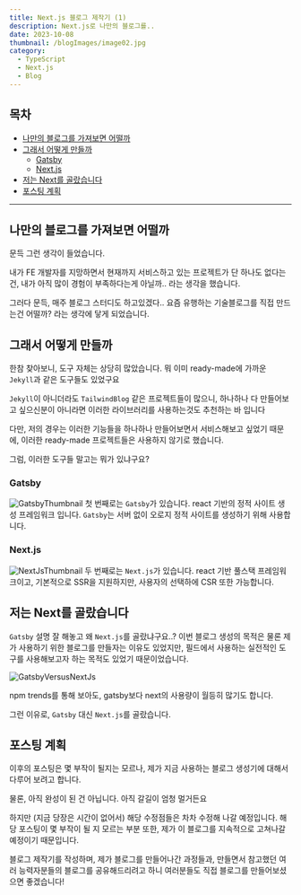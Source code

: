 ```yaml
---
title: Next.js 블로그 제작기 (1)
description: Next.js로 나만의 블로그를..
date: 2023-10-08
thumbnail: /blogImages/image02.jpg
category:
  - TypeScript
  - Next.js
  - Blog
---
```


## 목차

- [나만의 블로그를 가져보면 어떨까](#나만의-블로그를-가져보면-어떨까)
- [그래서 어떻게 만들까](#그래서-어떻게-만들까)
  - [Gatsby](#gatsby)
  - [Next.js](#nextjs)
- [저는 Next를 골랐습니다](#저는-next를-골랐습니다)
- [포스팅 계획](#포스팅-계획)

---

## **나만의 블로그를 가져보면 어떨까**

문득 그런 생각이 들었습니다.

내가 FE 개발자를 지망하면서 현재까지 서비스하고 있는 프로젝트가 단 하나도 없다는건,
내가 아직 많이 경험이 부족하다는게 아닐까.. 라는 생각을 했습니다.

그러다 문득, 매주 블로그 스터디도 하고있겠다.. 요즘 유행하는 기술블로그를 직접 만드는건 어떨까? 라는 생각에 닿게 되었습니다.

## **그래서 어떻게 만들까**

한참 찾아보니, 도구 자체는 상당히 많았습니다.
뭐 이미 ready-made에 가까운 `Jekyll`과 같은 도구들도 있었구요

`Jekyll`이 아니더라도 `TailwindBlog` 같은 프로젝트들이 많으니, 하나하나 다 만들어보고 싶으신분이 아니라면 이러한 라이브러리를 사용하는것도 추천하는 바 입니다

다만, 저의 경우는 이러한 기능들을 하나하나 만들어보면서 서비스해보고 싶었기 때문에, 이러한 ready-made 프로젝트들은 사용하지 않기로 했습니다.

그럼, 이러한 도구들 말고는 뭐가 있냐구요?

### **Gatsby**

![GatsbyThumbnail](</blogImages/image_10_08_(1).png>)
첫 번째로는 `Gatsby`가 있습니다. react 기반의 정적 사이트 생성 프레임워크 입니다.
`Gatsby`는 서버 없이 오로지 정적 사이트를 생성하기 위해 사용합니다.

### **Next.js**

![NextJsThumbnail](</blogImages/image_10_08_(2).png>)
두 번째로는 `Next.js`가 있습니다. react 기반 풀스택 프레임워크이고, 기본적으로 SSR을 지원하지만,
사용자의 선택하에 CSR 또한 가능합니다.

## **저는 Next를 골랐습니다**

`Gatsby` 설명 잘 해놓고 왜 `Next.js`를 골랐냐구요..?
이번 블로그 생성의 목적은 물론 제가 사용하기 위한 블로그를 만들자는 이유도 있었지만,
필드에서 사용하는 실전적인 도구를 사용해보고자 하는 목적도 있었기 때문이었습니다.

![GatsbyVersusNextJs](</blogImages/image_10_08_(3).png>)

npm trends를 통해 보아도, gatsby보다 next의 사용량이 월등히 많기도 합니다.

그런 이유로, `Gatsby` 대신 `Next.js`를 골랐습니다.

## **포스팅 계획**

이후의 포스팅은 몇 부작이 될지는 모르나, 제가 지금 사용하는 블로그 생성기에 대해서 다루어 보려고 합니다.

물론, 아직 완성이 된 건 아닙니다. 아직 갈길이 엄청 멀거든요

하지만 (지금 당장은 시간이 없어서) 해당 수정점들은 차차 수정해 나갈 예정입니다.
해당 포스팅이 몇 부작이 될 지 모르는 부분 또한, 제가 이 블로그를 지속적으로 고쳐나갈 예정이기 때문입니다.

블로그 제작기를 작성하며, 제가 블로그를 만들어나간 과정들과, 만들면서 참고했던 여러 능력자분들의 블로그를 공유해드리려고 하니 여러분들도 직접 블로그를 만들어보셨으면 좋겠습니다!
